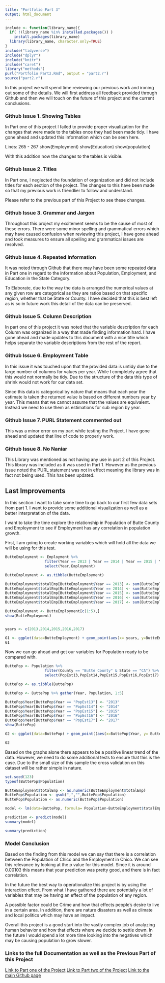 ```yaml
---
title: "Portfolio Part 3"
output: html_document
---
```


```r
include <- function(library_name){
  if( !(library_name %in% installed.packages()) )
    install.packages(library_name) 
  library(library_name, character.only=TRUE)
}
include("tidyverse")
include("dplyr")
include("knitr")
include("caret")
library("methods")
purl("Portfolio Part2.Rmd", output = "part2.r")
source("part2.r")
```

In this project we will spend time reviewing our previous work and ironing out some of the details. We will first address all feedback provided through Github and then we will touch on the future of this project and the current conclusions.


### Github Issue 1. Showing Tables

In Part one of this project I failed to provide proper visualization for the changes that were made to the tables once they had been made tidy. I have gone ahead and updated this information which can be seen here.

Lines: 265 - 267 show(Employment) show(Education) show(population)

With this addition now the changes to the tables is visible.

### Github Issue 2. Titles

In Part one, I neglected the foundation of organization and did not include titles for each section of the project. The changes to this have been made so that my previous work is friendlier to follow and understand.

Please refer to the previous part of this Project to see these changes.

### Github Issue 3. Grammar and Jargon

Throughout this project my excitement seems to be the cause of most of these errors. There were some minor spelling and grammatical errors which may have caused confusion when reviewing this project, I have gone ahead and took measures to ensure all spelling and grammatical issues are resolved.

### Github Issue 4. Repeated Information

It was noted through Github that there may have been some repeated data in Part one in regard to the information about Population, Employment, and Education in the State Category.

To Elaborate, due to the way the data is arranged the numerical values at any given row are categorical as they are ratios based on that specific region, whether that be State or County. I have decided that this is best left as is so in future work this detail of the data can be preserved.

### Github Issue 5. Column Description

In part one of this project it was noted that the variable description for each Column was organized in a way that made finding information hard. I have gone ahead and made updates to this document with a nice title which helps separate the variable descriptions from the rest of the report.

### Github Issue 6. Employment Table

In this issue it was touched upon that the provided data is untidy due to the large number of columns for values per year. While I completely agree that this would not normally be tidy. Due to the structure of the data this type of shrink would not work for our data set.

Since this data is categorical by nature that means that each year the estimate is taken the returned value is based on different numbers year by year. This means that we cannot assume that the values are equivalent. Instead we need to use them as estimations for sub region by year.

### Github Issue 7. PURL Statement commented out

This was a minor error on my part while testing the Project. I have gone ahead and updated that line of code to properly work.

### Github Issue 8. No Naniar

This Library was mentioned as not having any use in part 2 of this Project. This library was included as it was used in Part 1. However as the previous issue noted the PURL statement was not in effect meaning the library was in fact not being used. This has been updated.

## Last Improvements

In this section I want to take some time to go back to our first few data sets from part 1. I want to provide some additional visualization as well as a better interpretation of the data.

I want to take the time explore the relationship in Population of Butte County and Employment to see if Employment has any correlation in population growth.

First, I am going to create working variables which will hold all the data we will be using for this test.
```r

ButteEmployment <- Employment %>%
                  filter(Year == 2013 | Year == 2014 | Year == 2015 | Year == 2016 | Year == 2017) %>%
                  select(Year,Employment)

ButteEmployment <- as.tibble(ButteEmployment)

ButteEmployment$totalEmp[ButteEmployment$Year == 2013] <- sum(ButteEmployment$Employment[ButteEmployment$Year == 2013])
ButteEmployment$totalEmp[ButteEmployment$Year == 2014] <- sum(ButteEmployment$Employment[ButteEmployment$Year == 2014])
ButteEmployment$totalEmp[ButteEmployment$Year == 2015] <- sum(ButteEmployment$Employment[ButteEmployment$Year == 2015])
ButteEmployment$totalEmp[ButteEmployment$Year == 2016] <- sum(ButteEmployment$Employment[ButteEmployment$Year == 2016])
ButteEmployment$totalEmp[ButteEmployment$Year == 2017] <- sum(ButteEmployment$Employment[ButteEmployment$Year == 2017])

ButteEmployment <- ButteEmployment[c(1:5),]
show(ButteEmployment)


years <- c(2013,2014,2015,2016,2017)

G1 <- ggplot(data=ButteEmployment) + geom_point(aes(x= years, y=ButteEmployment$totalEmp, fill = ButteEmployment$Year))
G1


```

Now we can go ahead and get our variables for Population ready to be compared with.

```r

ButtePop <- Population %>%
                  filter(County == "Butte County" & State == "CA") %>%
                  select(PopEst13,PopEst14,PopEst15,PopEst16,PopEst17)

ButtePop <- as.tibble(ButtePop)

ButtePop <- ButtePop %>% gather(Year, Population, 1:5)

ButtePop$Year[ButtePop$Year == "PopEst13"] <- "2013"
ButtePop$Year[ButtePop$Year == "PopEst14"] <- "2014"
ButtePop$Year[ButtePop$Year == "PopEst15"] <- "2015"
ButtePop$Year[ButtePop$Year == "PopEst16"] <- "2016"
ButtePop$Year[ButtePop$Year == "PopEst17"] <- "2017"
show(ButtePop)

G2 <- ggplot(data=ButtePop) + geom_point((aes(x=ButtePop$Year, y= ButtePop$Population)))

G2

```

Based on the graphs alone there appears to be a positive linear trend of the data. However, we need to do some additional tests to ensure that this is the case. Due to the small size of this sample the cross validation on this dataset will be rather simple in nature.

```r


set.seed(123)
typeof(ButtePop$Population)

ButteEmployment$totalEmp <- as.numeric(ButteEmployment$totalEmp)
ButtePop$Population <- gsub(",","",ButtePop$Population)
ButtePop$Population <- as.numeric(ButtePop$Population)

model <- lm(data=ButtePop, formula= Population~ButteEmployment$totalEmp)

prediction <- predict(model)
summary(model)

summary(prediction)

```

### Model Conclusion

Based on the finding from this model we can say that there is a correlation between the Population of Chico and the Employment in Chico. We can see this relevance by looking at the p value for this model. Since it is around 0.00103 this means that your prediction was pretty good, and there is in fact correlation.

In the future the best way to operationalize this project is by using the interaction effect. From what I have gathered there are potentially a lot of variables that may be having an effect of the population of any region.

A possible factor could be Crime and how that effects people's desire to live in a certain area. In addition, there are nature disasters as well as climate and local politics which may have an impact.

Overall this project is a good start into the vastly complex job of analyzing human behavior and how that effects where we decide to settle down. In the future I would spend a lot more time looking into the negatives which may be causing population to grow slower.

### Links to the full Documentation as well as the Previous Part of this Project

[Link to Part one of the Project]()
[Link to Part two of the Project](https://introdsci.github.io/DataScience-rtresendez/index.html)
[Link to the main Github page](https://github.com/introdsci/DataScience-rtresendez)


